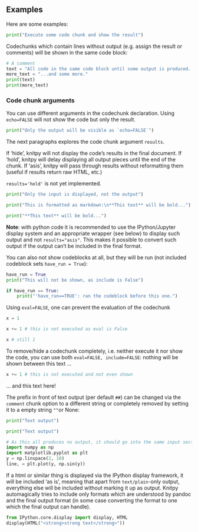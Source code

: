 
## Examples

Here are some examples:

```python
print("Execute some code chunk and show the result")
```

Codechunks which contain lines without output (e.g. assign the result or comments) will
be shown in the same code block:

```python
# A comment
text = "All code in the same code block until some output is produced..."
more_text = "...and some more."
print(text)
print(more_text)
```

### Code chunk arguments

You can use different arguments in the codechunk declaration. Using `echo=FALSE` will not show
the code but only the result.

```python
print("Only the output will be visible as `echo=FALSE`")
```

The next paragraphs explores the code chunk argument `results`. 

If 'hide', knitpy will not display the code's results in the final document. If 'hold', knitpy
will delay displaying all output pieces until the end of the chunk. If 'asis', knitpy will pass
through results without reformatting them (useful if results return raw HTML, etc.)

`results='hold'` is not yet implemented.

```python
print("Only the input is displayed, not the output")
```

```python
print("This is formatted as markdown:\n**This text** will be bold...")
```

```python
print("**This text** will be bold...")
```

**Note**: with python code it is recommended to use the IPython/Jupyter display system and an 
appropriate wrapper (see below) to display such output and not `results="asis"`. This makes it 
possible to convert such output if the output can't be included in the final format.

You can also not show codeblocks at all, but they will be run (not included codeblock sets
`have_run = True`):

```python
have_run = True
print("This will not be shown, as include is False")
```

```python
if have_run == True:
    print("'have_run==TRUE': ran the codeblock before this one.")
```

Using `eval=FALSE`, one can prevent the evaluation of the codechunk

```python
x = 1
```

```python
x += 1 # this is not executed as eval is False
```

```python
x # still 1
```


To remove/hide a codechunk completely, i.e. neither execute it nor show the code, you can use both `eval=FALSE, include=FALSE`: nothing will be
shown between this text ...

```python
x += 1 # this is not executed and not even shown
```

... and this text here!

The prefix in front of text output (per default `##`) can be changed via the `comment` chunk
option to a different string or completely removed by setting it to a empty string `""`or None:

```python
print("Text output")
```

```python
print("Text output")
```

```python
# As this all produces no output, it should go into the same input section...
import numpy as np
import matplotlib.pyplot as plt
y = np.linspace(2, 10)
line, = plt.plot(y, np.sin(y))
```

If a html or similar thing is displayed via the IPython display framework, it will be 
included 'as is', meaning that apart from `text/plain`-only output, everything else 
will be included without marking it up as output. Knitpy automagically tries to include only
formats which are understood by pandoc and the final output format (in some case converting the
format to one which the final output can handle).

```python
from IPython.core.display import display, HTML
display(HTML("<strong>strong text</strong>"))
```